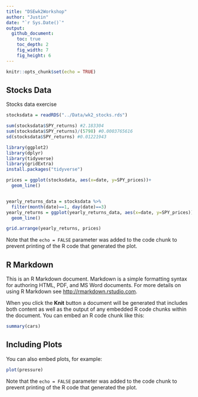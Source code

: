 ```yaml
---
title: "DSEwk2Workshop"
author: "Justin"
date: "`r Sys.Date()`"
output: 
  github_document:
    toc: true
    toc_depth: 2
    fig_width: 7
    fig_height: 6
---
```


```r
knitr::opts_chunk$set(echo = TRUE)
```

## Stocks Data

Stocks data exercise

```r
stocksdata = readRDS("../Data/wk2_stocks.rds")

sum(stocksdata$SPY_returns) #2.183304
sum(stocksdata$SPY_returns)/(5798) #0.0003765616
sd(stocksdata$SPY_returns) #0.01221943

library(ggplot2)
library(dplyr)
library(tidyverse)
library(gridExtra)
install.packages("tidyverse")

prices = ggplot(stocksdata, aes(x=date, y=SPY_prices))+
  geom_line()


yearly_returns_data = stocksdata %>%
  filter(month(date)==1, day(date)==3)
yearly_returns = ggplot(yearly_returns_data, aes(x=date, y=SPY_prices))+
  geom_line()

grid.arrange(yearly_returns, prices)
```

Note that the `echo = FALSE` parameter was added to the code chunk to prevent printing of the R code that generated the plot.

## R Markdown

This is an R Markdown document. Markdown is a simple formatting syntax for authoring HTML, PDF, and MS Word documents. For more details on using R Markdown see <http://rmarkdown.rstudio.com>.

When you click the **Knit** button a document will be generated that includes both content as well as the output of any embedded R code chunks within the document. You can embed an R code chunk like this:

```r
summary(cars)
```

## Including Plots

You can also embed plots, for example:

```r
plot(pressure)
```

Note that the `echo = FALSE` parameter was added to the code chunk to prevent printing of the R code that generated the plot.


